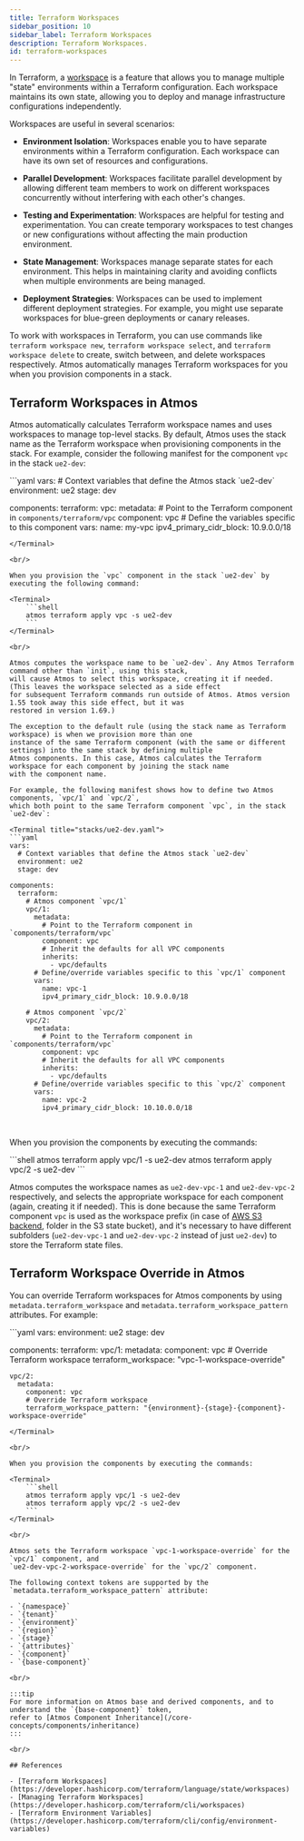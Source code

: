 ```yaml
---
title: Terraform Workspaces
sidebar_position: 10
sidebar_label: Terraform Workspaces
description: Terraform Workspaces.
id: terraform-workspaces
---
```



In Terraform, a [workspace](https://developer.hashicorp.com/terraform/language/state/workspaces) is a feature that allows
you to manage multiple "state" environments within a Terraform configuration. Each workspace maintains its own state,
allowing you to deploy and manage infrastructure configurations independently.

Workspaces are useful in several scenarios:

- **Environment Isolation**: Workspaces enable you to have separate environments within a Terraform configuration.
Each workspace can have its own set of resources and configurations.

- **Parallel Development**: Workspaces facilitate parallel development by allowing different team members to work on
different workspaces concurrently without interfering with each other's changes.

- **Testing and Experimentation**: Workspaces are helpful for testing and experimentation.
You can create temporary workspaces to test changes or new configurations without affecting the main production environment.

- **State Management**: Workspaces manage separate states for each environment.
This helps in maintaining clarity and avoiding conflicts when multiple environments are being managed.

- **Deployment Strategies**: Workspaces can be used to implement different deployment strategies.
For example, you might use separate workspaces for blue-green deployments or canary releases.

To work with workspaces in Terraform, you can use commands like `terraform workspace new`, `terraform workspace select`,
and `terraform workspace delete` to create, switch between, and delete workspaces respectively.
Atmos automatically manages Terraform workspaces for you when you provision components in a stack.

## Terraform Workspaces in Atmos

Atmos automatically calculates Terraform workspace names and uses workspaces to manage top-level stacks. By default, Atmos uses the stack
name as the Terraform workspace when provisioning components in the stack. For example, consider the following manifest
for the component `vpc` in the stack `ue2-dev`:

<Terminal title="stacks/ue2-dev.yaml">
```yaml
vars:
  # Context variables that define the Atmos stack `ue2-dev`
  environment: ue2
  stage: dev

components:
  terraform:
    vpc:
      metadata:
        # Point to the Terraform component in `components/terraform/vpc`
        component: vpc
      # Define the variables specific to this component
      vars:
        name: my-vpc
        ipv4_primary_cidr_block: 10.9.0.0/18
```
</Terminal>

<br/>

When you provision the `vpc` component in the stack `ue2-dev` by executing the following command:

<Terminal>
    ```shell
    atmos terraform apply vpc -s ue2-dev
    ```
</Terminal>

<br/>

Atmos computes the workspace name to be `ue2-dev`. Any Atmos Terraform command other than `init`, using this stack,
will cause Atmos to select this workspace, creating it if needed. (This leaves the workspace selected as a side effect
for subsequent Terraform commands run outside of Atmos. Atmos version 1.55 took away this side effect, but it was
restored in version 1.69.)

The exception to the default rule (using the stack name as Terraform workspace) is when we provision more than one
instance of the same Terraform component (with the same or different settings) into the same stack by defining multiple
Atmos components. In this case, Atmos calculates the Terraform workspace for each component by joining the stack name
with the component name.

For example, the following manifest shows how to define two Atmos components, `vpc/1` and `vpc/2`,
which both point to the same Terraform component `vpc`, in the stack `ue2-dev`:

<Terminal title="stacks/ue2-dev.yaml">
```yaml
vars:
  # Context variables that define the Atmos stack `ue2-dev`
  environment: ue2
  stage: dev

components:
  terraform:
    # Atmos component `vpc/1`
    vpc/1:
      metadata:
        # Point to the Terraform component in `components/terraform/vpc`
        component: vpc
        # Inherit the defaults for all VPC components
        inherits:
          - vpc/defaults
      # Define/override variables specific to this `vpc/1` component
      vars:
        name: vpc-1
        ipv4_primary_cidr_block: 10.9.0.0/18

    # Atmos component `vpc/2`
    vpc/2:
      metadata:
        # Point to the Terraform component in `components/terraform/vpc`
        component: vpc
        # Inherit the defaults for all VPC components
        inherits:
          - vpc/defaults
      # Define/override variables specific to this `vpc/2` component
      vars:
        name: vpc-2
        ipv4_primary_cidr_block: 10.10.0.0/18
```
</Terminal>

<br/>

When you provision the components by executing the commands:

<Terminal>
    ```shell
    atmos terraform apply vpc/1 -s ue2-dev
    atmos terraform apply vpc/2 -s ue2-dev
    ```
</Terminal>

<br/>

Atmos computes the workspace names as `ue2-dev-vpc-1` and `ue2-dev-vpc-2` respectively,
and selects the appropriate workspace for each component (again, creating it if needed).
This is done because the same Terraform component `vpc` is used as the workspace prefix
(in case of [AWS S3 backend](https://developer.hashicorp.com/terraform/language/settings/backends/s3),
folder in the S3 state bucket), and it's necessary to have different subfolders (`ue2-dev-vpc-1`
and `ue2-dev-vpc-2` instead of just `ue2-dev`) to store the Terraform state files.

## Terraform Workspace Override in Atmos

You can override Terraform workspaces for Atmos components by using `metadata.terraform_workspace` and
`metadata.terraform_workspace_pattern` attributes. For example:

<Terminal title="stacks/ue2-dev.yaml">
```yaml
vars:
  environment: ue2
  stage: dev

components:
  terraform:
    vpc/1:
      metadata:
        component: vpc
        # Override Terraform workspace
        terraform_workspace: "vpc-1-workspace-override"

    vpc/2:
      metadata:
        component: vpc
        # Override Terraform workspace
        terraform_workspace_pattern: "{environment}-{stage}-{component}-workspace-override"
```
</Terminal>

<br/>

When you provision the components by executing the commands:

<Terminal>
    ```shell
    atmos terraform apply vpc/1 -s ue2-dev
    atmos terraform apply vpc/2 -s ue2-dev
    ```
</Terminal>

<br/>

Atmos sets the Terraform workspace `vpc-1-workspace-override` for the `vpc/1` component, and
`ue2-dev-vpc-2-workspace-override` for the `vpc/2` component.

The following context tokens are supported by the `metadata.terraform_workspace_pattern` attribute:

- `{namespace}`
- `{tenant}`
- `{environment}`
- `{region}`
- `{stage}`
- `{attributes}`
- `{component}`
- `{base-component}`

<br/>

:::tip
For more information on Atmos base and derived components, and to understand the `{base-component}` token,
refer to [Atmos Component Inheritance](/core-concepts/components/inheritance)
:::

<br/>

## References

- [Terraform Workspaces](https://developer.hashicorp.com/terraform/language/state/workspaces)
- [Managing Terraform Workspaces](https://developer.hashicorp.com/terraform/cli/workspaces)
- [Terraform Environment Variables](https://developer.hashicorp.com/terraform/cli/config/environment-variables)
